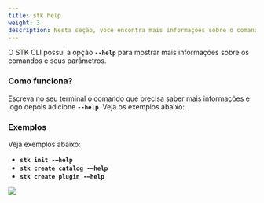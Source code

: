 ```yaml
---
title: stk help
weight: 3
description: Nesta seção, você encontra mais informações sobre o comando `--help`.
---
```



O STK CLI possui a opção **`--help`** para mostrar mais informações sobre os comandos e seus parâmetros.

### **Como funciona?**
Escreva no seu terminal o comando que precisa saber mais informações e logo depois adicione **`--help`**. Veja os exemplos abaixo:


### **Exemplos**
Veja exemplos abaixo:

- **`stk init -–help`**
- **`stk create catalog -–help`**
- **`stk create plugin -–help`**

![](/v3.0.0/stkgifs/stk-help.gif)

